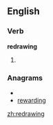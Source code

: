 ==English==

===Verb===
'''redrawing'''

# {{present participle of|[[redraw]]}}

===Anagrams===
* {{alphagram|adeginrrw}}
* [[rewarding#English|rewarding]]

[[zh:redrawing]]